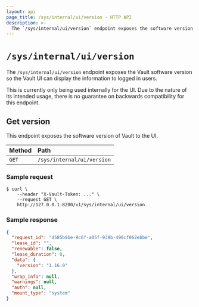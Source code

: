 ```yaml
---
layout: api
page_title: /sys/internal/ui/version - HTTP API
description: >-
  The `/sys/internal/ui/version` endpoint exposes the software version of Vault.
---
```


# `/sys/internal/ui/version`

The `/sys/internal/ui/version` endpoint exposes the Vault software version
so the Vault UI can display the information to logged in users.

This is currently only being used internally for the UI. Due to the nature of its
intended usage, there is no guarantee on backwards compatibility for this endpoint.

## Get version

This endpoint exposes the software version of Vault to the UI.

| Method | Path                       |
| :----- | :------------------------- |
| `GET`  | `/sys/internal/ui/version` |

### Sample request

```shell-session
$ curl \
    --header "X-Vault-Token: ..." \
    --request GET \
    http://127.0.0.1:8200/v1/sys/internal/ui/version
```

### Sample response

```json
{
  "request_id": "d585b9be-9c6f-a05f-939b-490cf062ebbe",
  "lease_id": "",
  "renewable": false,
  "lease_duration": 0,
  "data": {
    "version": "1.16.0"
  },
  "wrap_info": null,
  "warnings": null,
  "auth": null,
  "mount_type": "system"
}
```
